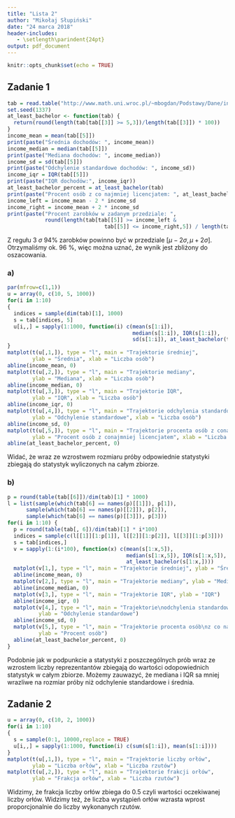 ```yaml
---
title: "Lista 2"
author: "Mikołaj Słupiński"
date: "24 marca 2018"
header-includes:
   - \setlength\parindent{24pt}
output: pdf_document
---
```


```r
knitr::opts_chunk$set(echo = TRUE)
```

## Zadanie 1

```r
tab = read.table("http://www.math.uni.wroc.pl/~mbogdan/Podstawy/Dane/individuals.dat")
set.seed(1337)
at_least_bachelor <- function(tab) {
  return(round(length(tab[tab[[3]] >= 5,3])/length(tab[[3]]) * 100))
}
income_mean = mean(tab[[5]])
print(paste("Średnia dochodów: ", income_mean))
income_median = median(tab[[5]])
print(paste("Mediana dochodów: ", income_median))
income_sd = sd(tab[[5]])
print(paste("Odchylenie standardowe dochodów: ", income_sd))
income_iqr = IQR(tab[[5]])
print(paste("IQR dochodów:", income_iqr))
at_least_bachelor_percent = at_least_bachelor(tab)
print(paste("Procent osób z co najmniej licencjatem: ", at_least_bachelor_percent))
income_left = income_mean - 2 * income_sd
income_right = income_mean + 2 * income_sd
print(paste("Procent zarobków w zadanym przedziale: ",
            round(length(tab[tab[[5]] >= income_left &
                               tab[[5]] <= income_right,5]) / length(tab[[5]]) * 100)))
```
Z regułu 3 $\sigma$ 94% zarobków powinno być w przedziale $[\mu - 2\sigma, \mu + 2\sigma]$. Otrzymaliśmy ok. 96 %, więc można uznać, że wynik jest zbliżony do oszacowania.

### a)

```r
par(mfrow=c(1,1))
u = array(0, c(10, 5, 1000))
for(i in 1:10)
{
  indices = sample(dim(tab)[1], 1000)
  s = tab[indices, 5]
  u[i,,] = sapply(1:1000, function(i) c(mean(s[1:i]),
                                        median(s[1:i]), IQR(s[1:i]),
                                        sd(s[1:i]), at_least_bachelor(tab[indices,][1:i,])))
}
matplot(t(u[,1,]), type = "l", main = "Trajektorie średniej",
        ylab = "Średnia", xlab = "Liczba osób")
abline(income_mean, 0)
matplot(t(u[,2,]), type = "l", main = "Trajektorie mediany",
        ylab = "Mediana", xlab = "Liczba osób")
abline(income_median, 0)
matplot(t(u[,3,]), type = "l", main = "Trajektorie IQR",
        ylab = "IQR", xlab = "Liczba osób")
abline(income_iqr, 0)
matplot(t(u[,4,]), type = "l", main = "Trajektorie odchylenia standardowego",
        ylab = "Odchylenie standardowe", xlab = "Liczba osób")
abline(income_sd, 0)
matplot(t(u[,5,]), type = "l", main = "Trajektorie procenta osób z conajmniej licencjatem",
        ylab = "Procent osób z conajmniej licencjatem", xlab = "Liczba osób")
abline(at_least_bachelor_percent, 0)
```

Widać, że wraz ze wzrostwem rozmiaru próby odpowiednie statystyki zbiegają do statystyk wyliczonych na całym zbiorze.

### b)

```r
p = round(table(tab[[6]])/dim(tab)[1] * 1000)
l = list(sample(which(tab[6] == names(p)[[1]]), p[1]),
      sample(which(tab[6] == names(p)[[2]]), p[2]),
      sample(which(tab[6] == names(p)[[3]]), p[3]))
for(i in 1:10) {
  p = round(table(tab[, 6])/dim(tab)[1] * i*100)
  indices = sample(c(l[[1]][1:p[1]], l[[2]][1:p[2]], l[[3]][1:p[3]]))
  s = tab[indices,]
  v = sapply(1:(i*100), function(x) c(mean(s[1:x,5]),
                                      median(s[1:x,5]), IQR(s[1:x,5]), sd(s[1:x,5]),
                                      at_least_bachelor(s[1:x,])))
  matplot(v[1,], type = "l", main = "Trajektorie średniej", ylab = "Średnia")
  abline(income_mean, 0)
  matplot(v[2,], type = "l", main = "Trajektorie mediany", ylab = "Mediana")
  abline(income_median, 0)
  matplot(v[3,], type = "l", main = "Trajektorie IQR", ylab = "IQR")
  abline(income_iqr, 0)
  matplot(v[4,], type = "l", main = "Trajektorie\nodchylenia standardowego",
          ylab = "Odchylenie standardowe")
  abline(income_sd, 0)
  matplot(v[5,], type = "l", main = "Trajektorie procenta osób\nz co najmniej licencjatem",
          ylab = "Procent osób")
  abline(at_least_bachelor_percent, 0)
}
```

Podobnie jak w podpunkcie a statystyki z poszczególnych prób wraz ze wzrostem liczby reprezentantów zbiegają do wartości odopowiednich statystyk w całym zbiorze. Możemy zauwazyć, że mediana i IQR sa mniej wrazliwe na rozmiar próby niż odchylenie standardowe i średnia.


## Zadanie 2

```r
u = array(0, c(10, 2, 1000))
for(i in 1:10)
{
  s = sample(0:1, 10000,replace = TRUE)
  u[i,,] = sapply(1:1000, function(i) c(sum(s[1:i]), mean(s[1:i])))
}
matplot(t(u[,1,]), type = "l", main = "Trajektorie liczby orłów",
        ylab = "Liczba orłów", xlab = "Liczba rzutów")
matplot(t(u[,2,]), type = "l", main = "Trajektorie frakcji orłów",
        ylab = "Frakcja orłów", xlab = "Liczba rzutów")
```

Widzimy, że frakcja liczby orłów zbiega do $0.5$ czyli wartości oczekiwanej liczby orłów. Widzimy też, że liczba wystąpień orłów wzrasta wprost proporcjonalnie do liczby wykonanych rzutów.